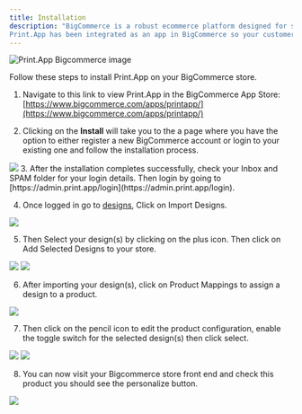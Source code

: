 ```yaml
---
title: Installation
description: "BigCommerce is a robust ecommerce platform designed for scale and performance.
Print.App has been integrated as an app in BigCommerce so your customers can easily customize their orders with ease."
---
```


<Frame>
    <img alt="Print.App Bigcommerce image" src="/images/bc.png" />
</Frame>

Follow these steps to install Print.App on your BigCommerce store.

1.  Navigate to this link to view Print.App in the BigCommerce App Store: [https://www.bigcommerce.com/apps/printapp/](https://www.bigcommerce.com/apps/printapp/)

2.  Clicking on the **Install** will take you to the a page where you have the option to either register a new BigCommerce account or login to your existing one and follow the installation process.
<img src = "/images/Bigcommerce-Install.png"/>
3.  After the installation completes successfully, check your Inbox and SPAM folder for your login details. Then login by going to [https://admin.print.app/login](https://admin.print.app/login).

4.  Once logged in go to [designs](https://admin.print.app/designs), Click on Import Designs.

<img src = "/images/Bigcommerce-Import-Designs.png"/>

5.  Then Select your design(s) by clicking on the plus icon. Then click on Add Selected Designs to your store.
<img src = "/images/Bigcommerce-Import-Selected-designs.png"/>
<img src = "/images/Bigcommerce-Select-Designs.png"/>

6. After importing your design(s), click on Product Mappings to assign a design to a product.
<img src = "/images/Bigcommerce-Product-Mappings.png"/>

7. Then click on the pencil icon to edit the product configuration, enable the toggle switch for the selected design(s) then click select.
<img src = "/images/Bigcommerce-Product-Mapping-Edit.png"/>
<img src = "/images/Bigcommerce-Product-Select.png"/>

8.  You can now visit your Bigcommerce store front end and check this product you should see the personalize button.
<img src = "/images/Bigcommerce-Personalize.png"/>

<Snippet file="installation-troubles-no-domain.mdx" />